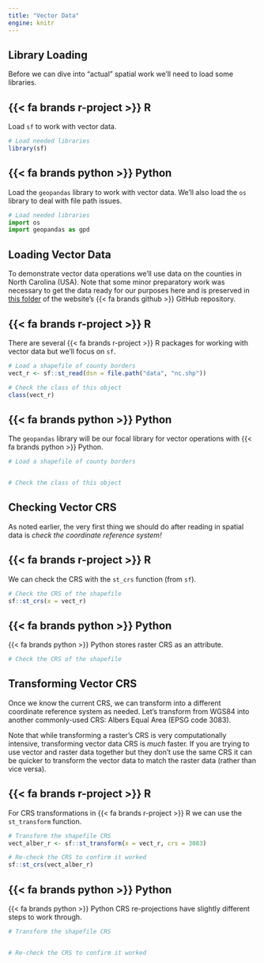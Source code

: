 ```yaml
---
title: "Vector Data"
engine: knitr
---
```


## Library Loading

Before we can dive into "actual" spatial work we'll need to load some libraries.

:::panel-tabset
## [{{< fa brands r-project >}} R]{.r}

Load `sf` to work with vector data.

```r
# Load needed libraries
library(sf)
```

## [{{< fa brands python >}} Python]{.py}

Load the `geopandas` library to work with vector data. We'll also load the `os` library to deal with file path issues.

```python
# Load needed libraries
import os
import geopandas as gpd
```
:::

## Loading Vector Data

To demonstrate vector data operations we'll use data on the counties in North Carolina (USA). Note that some minor preparatory work was necessary to get the data ready for our purposes here and is preserved in [this folder](https://github.com/njlyon0/collab_bilingualism/tree/main/dev) of the website's {{< fa brands github >}} GitHub repository.

:::panel-tabset
## [{{< fa brands r-project >}} R]{.r}

There are several [{{< fa brands r-project >}} R]{.r} packages for working with vector data but we'll focus on `sf`.

```r
# Load a shapefile of county borders
vect_r <- sf::st_read(dsn = file.path("data", "nc.shp"))

# Check the class of this object
class(vect_r)
```

## [{{< fa brands python >}} Python]{.py}

The `geopandas` library will be our focal library for vector operations with [{{< fa brands python >}} Python]{.py}.

```python
# Load a shapefile of county borders


# Check the class of this object

```
:::

## Checking Vector CRS

As noted earlier, the very first thing we should do after reading in spatial data is _check the coordinate reference system!_

:::panel-tabset
## [{{< fa brands r-project >}} R]{.r}

We can check the CRS with the `st_crs` function (from `sf`).

```r
# Check the CRS of the shapefile
sf::st_crs(x = vect_r)
```

## [{{< fa brands python >}} Python]{.py}

[{{< fa brands python >}} Python]{.py} stores raster CRS as an attribute.

```python
# Check the CRS of the shapefile

```
:::

## Transforming Vector CRS

Once we know the current CRS, we can transform into a different coordinate reference system as needed. Let's transform from WGS84 into another commonly-used CRS: Albers Equal Area (EPSG code 3083).

Note that while transforming a raster's CRS is very computationally intensive, transforming vector data CRS is _much_ faster. If you are trying to use vector and raster data together but they don't use the same CRS it can be quicker to transform the vector data to match the raster data (rather than vice versa).

:::panel-tabset
## [{{< fa brands r-project >}} R]{.r}

For CRS transformations in [{{< fa brands r-project >}} R]{.r} we can use the `st_transform` function.

```r
# Transform the shapefile CRS
vect_alber_r <- sf::st_transform(x = vect_r, crs = 3083)

# Re-check the CRS to confirm it worked
sf::st_crs(vect_alber_r)
```

## [{{< fa brands python >}} Python]{.py}

[{{< fa brands python >}} Python]{.py} CRS re-projections have slightly different steps to work through.

```python
# Transform the shapefile CRS


# Re-check the CRS to confirm it worked

```

:::
